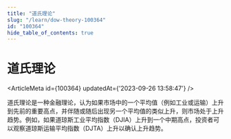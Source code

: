 ```yaml
---
title: "道氏理论"
slug: "/learn/dow-theory-100364"
id: "100364"
hide_table_of_contents: true
---
```



# 道氏理论

<ArticleMeta id={100364} updatedAt={'2023-09-26 13:58:47'} />
<div className='border-solid border-b border-t-0 my-4 border-[var(--ifm-color-gray-300)]' />

道氏理论是一种金融理论，认为如果市场中的一个平均值（例如工业或运输）上升到先前的重要高点，并伴随或随后出现另一个平均值的类似上升，则市场处于上升趋势。例如，如果道琼斯工业平均指数（DJIA）上升到一个中期高点，投资者可以观察道琼斯运输平均指数（DJTA）上升以确认上升趋势。
